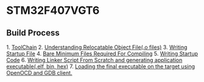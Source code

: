 = STM32F407VGT6 =

== Build Process ==

1. [[toolchain|ToolChain]]
2. [[relocatable_files_info|Understanding Relocatable Object File(.o files)]]
3. [[startup_file|Writing Startup File]]
4. [[bare_minimum_files_required|Bare Minimum Files Required For Compiling]]
5. [[writing_startup_file|Writing Startup Code]]
6. [[writing_linker_script|Writing Linker Script From Scratch and generating application executable(.elf, bin, hex)]]
7. [[openOCD_and_gdb_client|Loading the final executable on the target using OpenOCD and GDB client.]]


